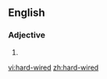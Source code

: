 ==English==

===Adjective===
{{en-adj|head=[[hard]]-[[wired]]}}

# {{alternative spelling of|hardwired}}

[[vi:hard-wired]]
[[zh:hard-wired]]